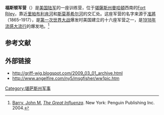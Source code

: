 {{About|位於堪薩斯州的陆军训练营|位於美國加利福尼亚州旧金山的海岸堡垒|方斯頓堡}}
'''福斯顿军营'''（{{lang-en|'''Camp Funston'''}}）是[[美国陆军|美国陆军]]的一座训练营，位于[[堪薩斯州|堪薩斯州]][[曼哈頓_(堪薩斯州)|曼哈頓]]西南的[[Fort_Riley|Fort Riley]]，靠近[[里帕布利肯河|里帕布利肯河]]和[[斯莫基希尔河|斯莫基希尔河]]的交汇处。这座军营的名字来源于{{le|弗雷德里克·福斯顿|Frederick Funston}}[[准將|准將]]（1865–1917），是[[第一次世界大战|第一次世界大战]]爆发时美国建立的十六座军营之一，是[[1918年流感大流行|1918年流感大流行]]的爆发地。<ref>[[John_M._Barry|Barry, John M.]] ''[[The_Great_Influenza|The Great Influenza]]''. New York: Penguin Publishing Inc. 2004.</ref>


==参考文献==
{{reflist}}
==外部链接==
{{Commonscat}}
{{coord|39|05|46|N|96|43|35|W|region:US-KS_type:landmark_source:dewiki|display=title}}
* http://griff-wjg.blogspot.com/2009_03_01_archive.html
* http://www.angelfire.com/ny5/msgfisher/ww1pic.htm

[[Category:堪萨斯州军事|Category:堪萨斯州军事]]